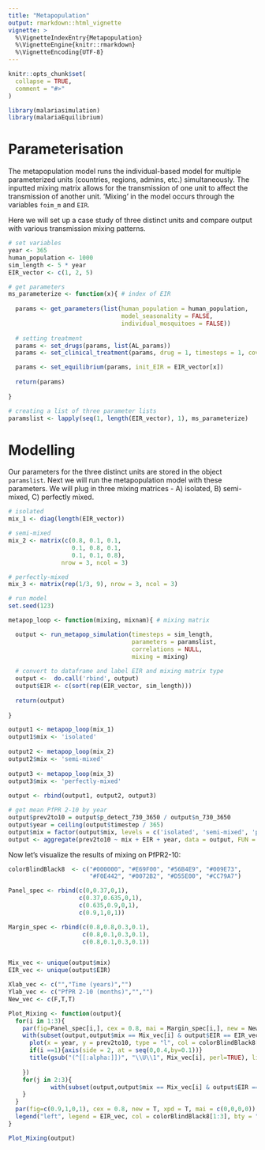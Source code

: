 ```yaml
---
title: "Metapopulation"
output: rmarkdown::html_vignette
vignette: >
  %\VignetteIndexEntry{Metapopulation}
  %\VignetteEngine{knitr::rmarkdown}
  %\VignetteEncoding{UTF-8}
---
```


```r
knitr::opts_chunk$set(
  collapse = TRUE,
  comment = "#>"
)
```

```r
library(malariasimulation)
library(malariaEquilibrium)
```

# Parameterisation

The metapopulation model runs the individual-based model for multiple parameterized units (countries, regions, admins, etc.) simultaneously. The inputted mixing matrix allows for the transmission of one unit to affect the transmission of another unit. 'Mixing' in the model occurs through the variables `foim_m` and `EIR`. 

Here we will set up a case study of three distinct units and compare output with various transmission mixing patterns. 

```r
# set variables
year <- 365
human_population <- 1000
sim_length <- 5 * year
EIR_vector <- c(1, 2, 5)

# get parameters
ms_parameterize <- function(x){ # index of EIR
  
  params <- get_parameters(list(human_population = human_population,
                                model_seasonality = FALSE,
                                individual_mosquitoes = FALSE))
  
  # setting treatment
  params <- set_drugs(params, list(AL_params))
  params <- set_clinical_treatment(params, drug = 1, timesteps = 1, coverages = 0.40)

  params <- set_equilibrium(params, init_EIR = EIR_vector[x])
  
  return(params)
  
}

# creating a list of three parameter lists
paramslist <- lapply(seq(1, length(EIR_vector), 1), ms_parameterize)

```

# Modelling 

Our parameters for the three distinct units are stored in the object `paramslist`. Next we will run the metapopulation model with these parameters. We will plug in three mixing matrices - A) isolated, B) semi-mixed, C) perfectly mixed. 

```r
# isolated
mix_1 <- diag(length(EIR_vector))

# semi-mixed
mix_2 <- matrix(c(0.8, 0.1, 0.1, 
                  0.1, 0.8, 0.1,
                  0.1, 0.1, 0.8),
               nrow = 3, ncol = 3)

# perfectly-mixed
mix_3 <- matrix(rep(1/3, 9), nrow = 3, ncol = 3)

# run model
set.seed(123)

metapop_loop <- function(mixing, mixnam){ # mixing matrix 

  output <- run_metapop_simulation(timesteps = sim_length,
                                   parameters = paramslist,
                                   correlations = NULL,
                                   mixing = mixing)
  
  # convert to dataframe and label EIR and mixing matrix type
  output <-  do.call('rbind', output)
  output$EIR <- c(sort(rep(EIR_vector, sim_length)))
  
  return(output)
  
}

output1 <- metapop_loop(mix_1)
output1$mix <- 'isolated'
  
output2 <- metapop_loop(mix_2)
output2$mix <- 'semi-mixed'
  
output3 <- metapop_loop(mix_3)
output3$mix <- 'perfectly-mixed'
  
output <- rbind(output1, output2, output3)

# get mean PfPR 2-10 by year
output$prev2to10 = output$p_detect_730_3650 / output$n_730_3650
output$year = ceiling(output$timestep / 365)
output$mix = factor(output$mix, levels = c('isolated', 'semi-mixed', 'perfectly-mixed'))
output <- aggregate(prev2to10 ~ mix + EIR + year, data = output, FUN = mean)

```

Now let's visualize the results of mixing on PfPR2-10:

```r

colorBlindBlack8  <- c("#000000", "#E69F00", "#56B4E9", "#009E73", 
                       "#F0E442", "#0072B2", "#D55E00", "#CC79A7")

Panel_spec <- rbind(c(0,0.37,0,1),
                    c(0.37,0.635,0,1),
                    c(0.635,0.9,0,1),
                    c(0.9,1,0,1))

Margin_spec <- rbind(c(0.8,0.8,0.3,0.1),
                     c(0.8,0.1,0.3,0.1),
                     c(0.8,0.1,0.3,0.1))


Mix_vec <- unique(output$mix)
EIR_vec <- unique(output$EIR)

Xlab_vec <- c("","Time (years)","")
Ylab_vec <- c("PfPR 2-10 (months)","","")
New_vec <- c(F,T,T)

Plot_Mixing <- function(output){
  for(i in 1:3){
    par(fig=Panel_spec[i,], cex = 0.8, mai = Margin_spec[i,], new = New_vec[i])
    with(subset(output,output$mix == Mix_vec[i] & output$EIR == EIR_vec[1]),{
      plot(x = year, y = prev2to10, type = "l", col = colorBlindBlack8[1], ylim = c(0,0.35), yaxt = "n", xaxs = "i", yaxs = "i", ylab = Ylab_vec[i], xlab = Xlab_vec[i])
      if(i ==1){axis(side = 2, at = seq(0,0.4,by=0.1))}
      title(gsub("(^[[:alpha:]])", "\\U\\1", Mix_vec[i], perl=TRUE), line = -1.5)
      
    })
    for(j in 2:3){
            with(subset(output,output$mix == Mix_vec[i] & output$EIR == EIR_vec[j]), points(x = year, y = prev2to10, type = "l", col = colorBlindBlack8[j]))
    }
  }
  par(fig=c(0.9,1,0,1), cex = 0.8, new = T, xpd = T, mai = c(0,0,0,0))
  legend("left", legend = EIR_vec, col = colorBlindBlack8[1:3], bty = "n", lty = 1, title = "EIR")
}

Plot_Mixing(output)

```
